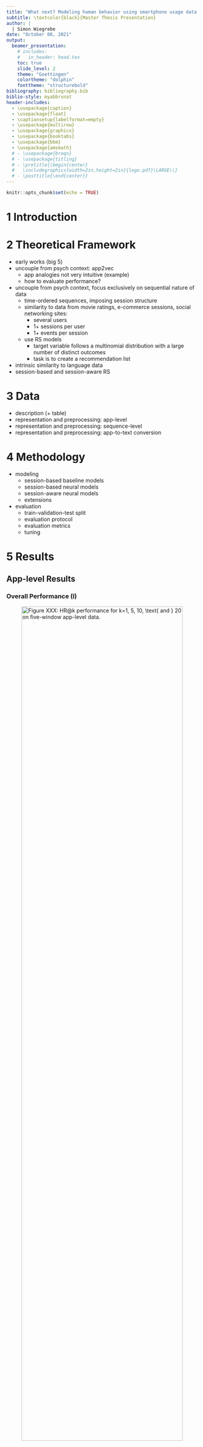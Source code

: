 ```yaml
---
title: "What next? Modeling human behavior using smartphone usage data and (deep) recommender systems"
subtitle: \textcolor{black}{Master Thesis Presentation}
author: |
  | Simon Wiegrebe
date: "October 08, 2021"
output:
  beamer_presentation:
    # includes:
    #   in_header: head.tex
    toc: true
    slide_level: 2
    theme: "Goettingen"
    colortheme: "dolphin"
    fonttheme: "structurebold"
bibliography: bibliography.bib
biblio-style: myabbrvnat
header-includes:
  - \usepackage{caption}
  - \usepackage{float}
  - \captionsetup{labelformat=empty}
  - \usepackage{multirow}
  - \usepackage{graphicx}
  - \usepackage{booktabs}
  - \usepackage{bbm}
  - \usepackage{amsmath}
  # - \usepackage{breqn}
  # - \usepackage{titling}
  # - \pretitle{\begin{center}
  #   \includegraphics[width=2in,height=2in]{logo.pdf}\LARGE\\}
  # - \posttitle{\end{center}}
---
```



```r
knitr::opts_chunk$set(echo = TRUE)
```

# 1 Introduction

# 2 Theoretical Framework

- early works (big 5)
- uncouple from psych context: app2vec
  - app analogies not very intuitive (example)
  - how to evaluate performance?
- uncouple from psych context, focus exclusively on sequential nature of data
  - time-ordered sequences, imposing session structure
  - similarity to data from movie ratings, e-commerce sessions, social networking sites:
    - several users
    - 1+ sessions per user
    - 1+ events per session
  - use RS models
    - target variable follows a multinomial distribution with a large number of distinct outcomes
    - task is to create a recommendation list
- intrinsic similarity to language data
- session-based and session-aware RS  

# 3 Data

- description (+ table)
- representation  and preprocessing: app-level 
- representation  and preprocessing: sequence-level
- representation  and preprocessing: app-to-text conversion

# 4 Methodology

- modeling
  - session-based baseline models
  - session-based neural models
  - session-aware neural models
  - extensions
- evaluation
  - train-validation-test split
  - evaluation protocol
  - evaluation metrics
  - tuning

# 5 Results

## App-level Results
### Overall Performance (I)


\vspace{-0.5cm}
![\tiny Figure XXX: $HR@k$ performance for $k=1, 5, 10, \text{ and } 20$ on five-window app-level data.](../figures/HitRate_app-level_multiple.png){width=100% height=75%}

## App-level Results
### Overall Performance (II)

- \textit{CT} has the best $HR@k, \forall k \in \{1,5\}$, and the best $MRR@k, \forall k \in \{1,5,10,20\}$.
- \textit{VSTAN\_EBR} performs best in terms of $HR@20$, i.e., when the Hit Rate is evaluated on the list of the top 20 recommendations per event.
- The three NN-based models \textit{GRU4Rec}, \textit{GRU4Rec\_R}, and \textit{HGRU4Rec} come right behind \textit{CT} i.t.o. $HR@1$, yet their relative performance deteriorates as $k$ increases.
- They also have the highest app coverage and the lowest popularity bias.
- Session-aware (heuristic) extensions increase performance of session-based algorithms.

## App-level Results
### Minimum Sequence Length (I)

- Background: 
  - \textit{GRU4Rec}, \textit{GRU4Rec\_R}, and \textit{HGRU4Rec} employ RNNs.
  - These learn from the present sequence whereas non-neural methods mostly "look up" similar sequences or app combinations.
  - App-level sequences are typically short $\rightarrow$ RNN-based methods do not have "much to learn from".
- Hypotheses:
  - We expect \textit{GRU4Rec}, \textit{Gru4Rec\_R}, and \textit{HGRU4Rec} to perform better on longer sequences, where the underlying RNNs are provided more events to learn from.
  - We expect sequence length to have no impact on performance of \textit{AR}, \textit{SR}, and \textit{SR\_BR}, since they only use the last event of a sequence for prediction.
- To test this, we train and evaluate our models on a subset containing only sequences with at least 20 events.

## App-level Results
### Minimum Sequence Length (II)

\vspace{-0.5cm}
![\tiny Figure XXX: $HR@k$ comparison between performance on full five-window app-level data (left bars) and performance on five-window app-level data when only training and evaluating on sequences with a minimum length of 20 (right bars), for $k \in \{1,5,10,20\}$.}](../figures/HitRate_app-level_multiple_min20.png){width=100% height=75%}

## App-level Results
### Minimum Sequence Length (III)

- \textit{CT} still has the best $HR@k, \forall k \in \{1,5\}$, and the best $MRR@k, \forall k \in \{1,5,10,20\}$.
- No large changes for \textit{AR}, \textit{SR}, and \textit{SR\_BR}.
- Performance of NN-based models improves $\rightarrow$ RNN-based models benefit from being trained and evaluated on longer sequences.
- What if instead we train on all sequences and only evaluate on long sequences?
  - \textit{CT} is again the best performer, but absolute performance is considerably worse.
  - All neural models perform considerably worse than above.
  - This is somehow surprising: the full training dataset is considerably larger than the long-sequences-only dataset.
- We conclude that performance on long sequences benefits from training on long sequences only.

## App-level Results
### Position in Test Sequence (I)

\vspace{-0.5cm}
![\tiny Figure XXX: $HR@1$ performance across the first ten prediction positions on five-window app-level data.](../figures/HitRate@1_app-level_multiple_by_position.png){width=100% height=75%}

## App-level Results
### Position in Test Sequence (II)

- \textit{VSTAN\_EBR} performs well on early positions but performance deteriorates for longer test sequences.
- For the remaining neighborhood-based models, the behavior is reversed: very weak performance on the first positions but an increase in performance with increasing position.
- \textit{CT} and the three NN-based models do not show any clear trend across positions.
- Shortcomings of this visual analysis:
  - Hard to identify a pattern when the actual question is whether an algorithm performs better on "early" or "late" positions
  - Positions $>10$ are not considered at all
- Introduce a cutoff after the 2nd, 5th, or 10th event to be predicted, then compare pre- and post-cutoff performance

## App-level Results
### Position in Test Sequence (III)

\begin{table}
\centering
\resizebox{.55\width}{!}{\input{../tables/results_app_multiple_cutoff_HR@1}}
\caption{\tiny Table XXX: $HR@1$ performance results on five-window app-level data, by positional cutoff within test sequence.}
\end{table}

- Performance for all NN-based models actually worsens for later positions in the test sequences
- They appear to struggle with later positions in the prediction sequences and, consequently, with long prediction sequences - if training is not tailored towards them.

## App-level Results
### Removing ON and OFF Events (I)

- Short sequence length is a key issue and potential performance bottleneck for app-level analysis.
- By construction, the first and last event of each sequence are ON and OFF events, respectively, and hardly informative
- ON-OFF sequences make up $38.91\%$ of all app-level sequences.
- To increase information density across and within sequences as well as average sequence length, here we analyze the effect of dropping all ON and OFF events from the app-level data.

## App-level Results
### Removing ON and OFF Events (II)

\vspace{-0.5cm}
![\tiny Figure XXX: $HR@k$ performance comparison between full five-window app-level data (left bars) and five-window app-level data after dropping all ON and OFF events (right bars), for $k \in \{1,5,10,20\}$.}](../figures/HitRate_app-level_multiple_droponoff.png){width=100% height=75%}

## App-level Results
### Removing ON and OFF Events (III)

- Dropping ON and OFF events increases performance, especially for the top-ranked recommendation ($HR@1$).
- Substantial performance increase for the nearest neighbor-based models \textit{SKNN} and \textit{STAN}.
  - These models do not have any user-level heuristics.
  - Since the first event of all app-level sequences is a (non-informative) ON event, it is very hard for these models to find similar sequences based on such unspecific information.
- Drawback:
  - Model performance now reflects the models' capability to predict behavioral sequences \textit{conditional} upon the sequence not being an ON-OFF sequence and upon the next event being neither an ON nor an OFF event.
  - In our case, dropping ON and OFF events leads to the exclusion of 49.92\% of all app-level sequences.
  - This conditional analysis is hardly representative of overall user behavior anymore.

## App-level Results
### Category-level Prediction (I)

- Ultimate goal: predict human behavioral sequences $\rightarrow$ consider next-category prediction instead of next-app prediction.
- For evaluation, we thus simply consider the app category: for instance, "messaging" instead of "WhatsApp".
- If performance improves considerably: our models actually learn more about behavioral sequences than previously thought.

## App-level Results
### Category-level Prediction (II)

\vspace{-0.5cm}
![\tiny Figure XXX: $HR@k$ performance increases on five-window app-level data when only considering app categories for evaluation (left bars), instead of considering the individual apps as well (right bars), for $k \in \{1,5,10,20\}$.](../figures/HitRate_app-level_multiple_categories.png){width=100% height=75%}

## App-level Results
### Category-level Prediction (III)

- Performance increases for non-neural methods: small for $k=1$, noticeable for larger $k$.
- Performance increases for neural methods: more pronounced, especially for larger $k$.
- In general: performance increases are proportional to standard app-level performance.
- Conclusions:
  - Next-app prediction performance is largely indicative of how much the algorithms truly learn in terms of behavioral sequence modeling.

## App-level Results
### Embedding Analysis (I)

- Can deep learning models learn smartphone app semantics?
- Do apps from a common app category form clusters in the embedding space?
- We add an embedding layer ($d=128$) to the otherwise fully tuned \textit{GRU4Rec} model and extract it after training.
- Then, we apply the t-distributed stochastic neighbor embedding (TSNE) dimensionality reduction technique [@hinton2002stochastic] to obtain two-dimensional app embeddings.

## App-level Results
### Embedding Analysis (II)

\vspace{-0.5cm}
![\tiny Figure XXX: App category-based clustering of app-level embeddings. Blue dots represent apps categorized as \textit{Messaging}, red dots represent apps categorized as \textit{Social Networks}. For illustration, app embeddings are reduced to a dimensionality of two.](../figures/embeddings_clusters.png){width=75% height=75%}

## App-level Results
### Embedding Analysis (III)

- No apparent category-level clustering is recognizable.
- In numbers: only for $11.67\%$ of apps their most similar app (i.t.o. cosine similarity) is from the same category.
- App embeddings learned by the \textit{GRU4Rec} model are not very successful at learning true app-level semantics.

## App-level Results
### Embedding Analysis (IV)

- Alternatively, we might want to start off with a data-driven clustering approach, based on positioning within the embedding space.
- We use k-means clustering on the untransformed 128-dimensional app embeddings ($k=15$).
- Then we look at potential accumulations of app categories within each one of the 15 clusters.

## App-level Results
### Embedding Analysis (V)

\vspace{-0.5cm}
![\tiny Figure XXX: k-means clustering of app-level embeddings ($k=15$). For illustration, app embeddings are reduced to a dimensionality of two.](../figures/embeddings_clusters_kmeans.png){width=75% height=75%}

## App-level Results
### Embedding Analysis (VI)

- Moccasin-colored cluster (center top): high prevalence of apps from only few but related categories:
  - 32 out of a total 52 apps (i.e., more than 60\%) are either camera or image editing apps.
- However, the vast majority of clusters are very much dispersed across the app space, with few to no intra-cluster app category clustering.

## App-level Results
### Embedding Analysis (VII)

- Finally, we briefly consider app analogies.
- We experimentally construct app analogies such as "Messaging 1 + Social Network 1 - Social Networks 2 = ???".
- We find no meaningful app analogies in our embeddings:
  - App analogies are conceptually much less intuitive than word embeddings.
  - The overall quality of our \textit{GRU4Rec} embeddings is rather low, just like the degree of clustering amongst apps from the same category.
- Altogether:
  - Next-app prediction is possible and informative given our app-level data $\rightarrow$ the algorithms do learn behavioral patterns based on app usage data.
  - This learning is not profound enough as for app semantics to be recognizable.

## Sequence-level Results
### Overall Performance (I)

\vspace{-0.5cm}
![\tiny Figure XXX: $HR@k$ performance for $k=1, 5, 10, \text{ and } 20$ on five-window sequence-level data.](../figures/HitRate_sequence-level_multiple.png){width=100% height=75%}

## Sequence-level Results
### Overall Performance (II)

- All algorithms show a strong performance in terms of $HR@1$, at around $50\%$.
- Performance increases with increasing $k$ are much lower than in the app-level setting $\rightarrow$ $HR@20$ performance worse than in the app-level case for 7 algorithms.
- As in the app-level setting: \textit{CT} is the best performer.
- \textit{GRU4Rec} and \textit{HGRU4Rec} are the weakest performers for all metrics where $k \ge 5$.
  - Surprising since sequence-level sequences are mostly rather long
- \textit{CT} covers $95\%$ of all tokens, while \textit{GRU4Rec} only covers $8\%$.
- Popularity bias is rather low (between $5\%$ and $8\%$) for all models.

## Sequence-level Results
### Removing ON-OFF Tokens (I)

- The high $HR@1$ performance across all algorithms is suspicious.
- It might simply be the consequence of the high prevalence of ON-OFF tokens ($51.06\%$).
- Removing all ON and OFF events from the underlying app-level data translates into removing all ON-OFF tokens from the sequence-level data.

## Sequence-level Results
### Removing ON-OFF Tokens (II)

\vspace{-0.5cm}
![\tiny Figure XXX: $HR@k$ performance comparison for all selected algorithms between full five-window sequence-level data (left bars) and five-window sequence-level data after dropping all ON and OFF events (right bars), for $k \in \{1,5,10,20\}$.](../figures/HitRate_sequence-level_multiple_droponoff.png){width=100% height=75%}

## Sequence-level Results
### Removing ON-OFF Tokens (III)

- Performance drops for all algorithms after excluding ON-OFF tokens, especially i.t.o. $HR@1$.
- Average performance drop (across all algorithms): $63.88\%$.
- \textit{CT} is still the best performer, \textit{GRU4Rec} and \textit{HGRU4Rec} are the worst performers for all metrics.
- On the unrestricted data, 10 out of 11 algorithms predict an ON-OFF token as top ranked recommendation in more than $95\%$ of all cases.
  - As a consequence, $HR@1$ on non-ON-OFF events is close to 0 for all algorithms.

## Sequence-level Results
### Position in Test Sequence (I)

\vspace{-0.5cm}
![\tiny Figure XXX: $HR@1$ performance across the first ten prediction positions on five-window sequence-level data for all selected algorithms.](../figures/HitRate@1_sequence-level_multiple_by_position.png){width=100% height=75%}

## Sequence-level Results
### Position in Test Sequence (II)

- We use sequence-level data with all ON and OFF events removed from the underlying app-level data.
- We do not see a clear trend for any of the models as the position of the event within the test sequence increases.
- Performance for the first position is relatively weak for all algorithms.
- Again, we introduce a cutoff after the 2nd, 5th, or 10th event to be predicted and compare pre- and post-cutoff performance

## Sequence-level Results
### Position in Test Sequence (III)

\begin{table}
\centering
\resizebox{.55\width}{!}{\input{../tables/results_seq_multiple_cutoff_HR@1}}
\caption{\tiny Table XXX: $HR@1$ performance results on five-window sequence-level data, by positional cutoff within test sequence.}
\end{table}

- All models except \textit{SKNN} perform better on later positions of the test sequences
- The precise positioning of the cutoff is not decisive.

## Sequence-level Results
### Position in Test Sequence (IV)

- For NN-based models, this performance improvement for later events is in line with what we expected.
- Difference in performance across positions for app- versus sequence-level data:
  - App-level setting: predominantly short sequences.
  - Sequence-level setting: mostly long sequences.
- This corroborates our previous conclusion: differences in sequence lengths between training and evaluation data negatively affect the performance of NN-based algorithms.

# Discussion

## Conclusion

## Limitations

## Suggestions for Future Research


# 6 References {.allowframebreaks}
## 
